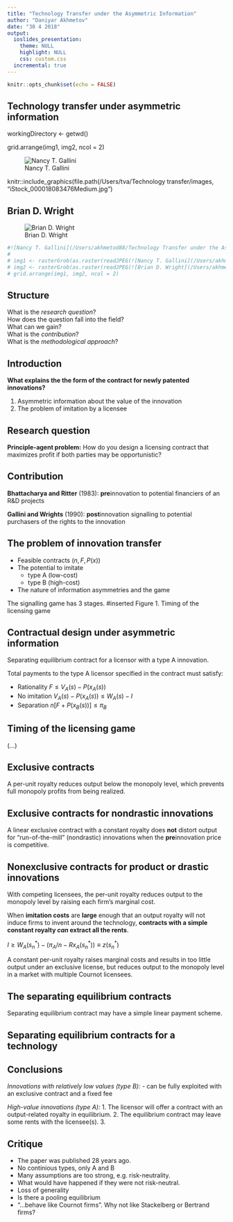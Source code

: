 ```yaml
---
title: "Technology Transfer under the Asymmetric Information"
author: "Daniyar Akhmetov"
date: "30 4 2018"
output: 
  ioslides_presentation:
    theme: NULL
    highlight: NULL
    css: custom.css
  incremental: true
---
```


```r
knitr::opts_chunk$set(echo = FALSE)
```

## Technology transfer under asymmetric information {.SlideClass #SlideID1}

workingDirectory <- getwd()

grid.arrange(img1, img2, ncol = 2)

![Nancy T. Gallini](/Users/tva/Technology transfer/images/cropped-jpg_profile_Nancy-Gallini.jpeg)  

knitr::include_graphics(file.path(/Users/tva/Technology transfer/images, "iStock_000018083476Medium.jpg")

## Brian D. Wright

![Brian D. Wright](/Users/tva/Technology transfer/images/picture-11939-1414095544.jpeg)

```r
#![Nancy T. Gallini](/Users/akhmetod88/Technology Transfer under the Asymmetric Information/images/cropped-jpg_profile_Nancy-Gallini.jpeg)
# 
# img1 <- rasterGrob(as.raster(readJPEG(![Nancy T. Gallini](/Users/akhmetod88/Technology Transfer under the Asymmetric Information/images/cropped-jpg_profile_Nancy-Gallini.jpeg)), interpolate = FALSE)
# img2 <- rasterGrob(as.raster(readJPEG(![Brian D. Wright](/Users/akhmetod88/Technology Transfer under the Asymmetric Information/images/picture-11939-1414095544.jpeg)), interpolate = FALSE)
# grid.arrange(img1, img2, ncol = 2)
```
<!-- <img src = "/Users/akhmetod88/Technology Transfer under the Asymmetric Information/images/cropped-jpg_profile_Nancy-Gallini.jpeg", scr = "/Users/akhmetod88/Technology Transfer under the Asymmetric Information/images/picture-11939-1414095544.jpeg"> -->

## Structure

What is the *research question*?  
How does the question fall into the field?  
What can we gain?  
What is the *contribution*?  
What is the *methodological approach*?  

## Introduction

**What explains the the form of the contract for newly patented innovations?**

1. Asymmetric information about the value of the innovation
2. The problem of imitation by a licensee

## Research question

**Principle-agent problem:**
  How do you design a licensing contract that maximizes profit if both parties may be opportunistic?
  
## Contribution

**Bhattacharya and Ritter** (1983): **pre**innovation to potential financiers of an R&D projects  

**Gallini and Wrights** (1990): **post**innovation signalling to potential purchasers of the rights to the innovation

## The problem of innovation transfer

- Feasible contracts $(n, F, P(x))$
- The potential to imitate
    - type A (low-cost)
    - type B (high-cost)
- The nature of information asymmetries and the game

The signalling game has 3 stages.
#inserted Figure 1. Timing of the licensing game

## Contractual design under asymmetric information

Separating equilibrium contract for a licensor with a type A innovation.

Total payments to the type A licensor specified in the contract must satisfy:

- Rationality $F \leq V_A{(s)} - P(x_A{(s)})$
- No imitation $V_A(s) - P(x_A(s)) \leq W_A(s) - I$
- Separation $n[F + P(x_B(s))] \leq \pi_B$

## Timing of the licensing game

(...)

## Exclusive contracts

A per-unit royalty reduces output below the monopoly level, which prevents full monopoly profits from being realized.

## Exclusive contracts for nondrastic innovations

A linear exclusive contract with a constant royalty does **not** distort output for "run-of-the-mill" (nondrastic) innovations when the **pre**innovation price is competitive.

## Nonexclusive contracts for product or drastic innovations

With competing licensees, the per-unit royalty reduces output to the monopoly level by raising each firm's marginal cost.

When **imitation costs** are **large** enough that an output royalty will not induce firms to invent around the technology, **contracts with a simple constant royalty *can* extract all the rents**.

$I \ge W_A(s_n^*) - (\pi_A/n - Rx_A(s_n^*)) \equiv z(s_n^*)$

A constant per-unit royalty raises marginal costs and results in too little output under an exclusive license, but reduces output to the monopoly level in a market with multiple Cournot licensees.

## The separating equilibrium contracts

Separating equilibrium contract may have a simple linear payment scheme.

## Separating equilibrium contracts for a technology

## Conclusions

*Innovations with relatively low values (type B):*
- can be fully exploited with an exclusive contract and a fixed fee

*High-value innovations (type A):*
1. The licensor will offer a contract with an output-related royalty in equilibrium.
2. The equilibrium contract may leave some rents with the licensee(s).
3. 

## Critique

* The paper was published 28 years ago. 
* No continious types, only A and B  
* Many assumptions are too strong, e.g. risk-neutrality.  
* What would have happened if they were not risk-neutral. 
* Loss of generality  
* Is there a pooling equilibrium  
* "...behave like Cournot firms". Why not like Stackelberg or Bertrand firms?  

